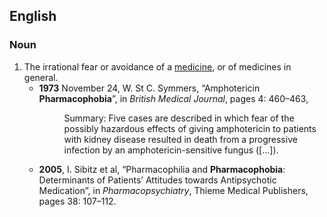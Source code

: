 {{rfd}}
==English==

===Noun===
{{en-noun}}

# The irrational fear or avoidance of a [[medicine]], or of medicines in general.
#* '''1973''' November 24, W. St C. Symmers, “Amphotericin '''Pharmacophobia'''”,<sup >[http://www.pubmedcentral.nih.gov/articlerender.fcgi?artid=1587609 ]</sup > in ''British Medical Journal'', pages 4: 460–463,
#*: Summary: Five cases are described in which fear of the possibly hazardous effects of giving amphotericin to patients with kidney disease resulted in death from a progressive infection by an amphotericin-sensitive fungus ([…]).
#* '''2005''', I. Sibitz et al, “Pharmacophilia and '''Pharmacophobia''': Determinants of Patients’ Attitudes towards Antipsychotic Medication”,<sup >[http://www.thieme-connect.com/ejournals/DOI/10.1055/s-2005-864119 ]</sup > in ''Pharmacopsychiatry'', Thieme Medical Publishers, pages 38: 107–112.